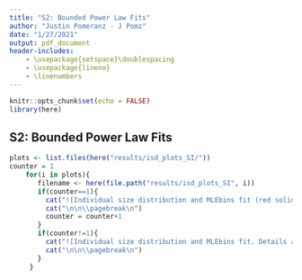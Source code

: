 ```yaml
---
title: "S2: Bounded Power Law Fits"
author: "Justin Pomeranz - J Pomz"
date: "1/27/2021"
output: pdf_document
header-includes:
    - \usepackage{setspace}\doublespacing
    - \usepackage{lineno}
    - \linenumbers
---
```


```r
knitr::opts_chunk$set(echo = FALSE)
library(here)
```

## S2: Bounded Power Law Fits
```r
plots <- list.files(here("results/isd_plots_SI/"))
counter = 1
    for(i in plots){
       filename <- here(file.path("results/isd_plots_SI", i))
       if(counter==1){
         cat("![Individual size distribution and MLEbins fit (red solid curve) with 95% confidence intervals (red dashed curves). The y-axis is on the logarithmic scale. The text in the plot gives the site name and the year and month of the sample and the MLE for the size-spectrum exponent b.](",filename,")")
         cat("\n\n\\pagebreak\n")
         counter = counter+1
       }
       if(counter!=1){
         cat("![Individual size distribution and MLEbins fit. Details as in Figure 1.](",filename,")")
         cat("\n\n\\pagebreak\n")
       }
     }
```

